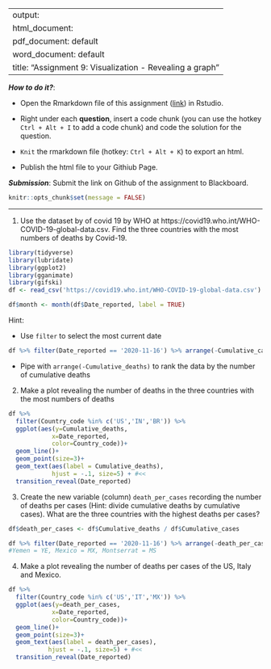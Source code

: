 
---
output: 
  html_document:
  pdf_document: default
  word_document: default
title: "Assignment 9: Visualization - Revealing a graph"
---

***How to do it?***: 

- Open the Rmarkdown file of this assignment ([link](fa2020_assignment9.Rmd)) in Rstudio. 

- Right under each **question**, insert  a code chunk (you can use the hotkey `Ctrl + Alt + I` to add a code chunk) and code the solution for the question. 

- `Knit` the rmarkdown file (hotkey: `Ctrl + Alt + K`) to export an html.  

-  Publish the html file to your Githiub Page. 

***Submission***: Submit the link on Github of the assignment to Blackboard.

```r
knitr::opts_chunk$set(message = FALSE)
```


-------

1. Use the dataset by of covid 19 by WHO at https://covid19.who.int/WHO-COVID-19-global-data.csv. Find the three countries with the most numbers of deaths by Covid-19. 

```r
library(tidyverse)
library(lubridate)
library(ggplot2)
library(gganimate)
library(gifski)
df <- read_csv('https://covid19.who.int/WHO-COVID-19-global-data.csv')

df$month <- month(df$Date_reported, label = TRUE)
```


Hint: 

-  Use `filter` to select the most current date 

```r
df %>% filter(Date_reported == '2020-11-16') %>% arrange(-Cumulative_cases)


```


-  Pipe with `arrange(-Cumulative_deaths)` to rank the data by the number of cumulative deaths


2. Make a plot revealing the number of deaths in the three countries with the most numbers of deaths

```r
df %>% 
  filter(Country_code %in% c('US','IN','BR')) %>% 
  ggplot(aes(y=Cumulative_deaths,
            x=Date_reported,
            color=Country_code))+ 
  geom_line()+
  geom_point(size=3)+
  geom_text(aes(label = Cumulative_deaths), 
            hjust = -.1, size=5) + #<<
  transition_reveal(Date_reported)
```


3. Create the new variable (column) `death_per_cases` recording the number of deaths per cases (Hint: divide cumulative deaths by cumulative cases).  What are the three countries with the highest deaths per cases? 

```r
df$death_per_cases <- df$Cumulative_deaths / df$Cumulative_cases
```

```r
df %>% filter(Date_reported == '2020-11-16') %>% arrange(-death_per_cases)
#Yemen = YE, Mexico = MX, Montserrat = MS
```


4. Make a plot revealing the number of deaths per cases of the US, Italy and Mexico. 

```r
df %>% 
  filter(Country_code %in% c('US','IT','MX')) %>% 
  ggplot(aes(y=death_per_cases,
            x=Date_reported,
            color=Country_code))+ 
  geom_line()+
  geom_point(size=3)+
  geom_text(aes(label = death_per_cases), 
           hjust = -.1, size=5) + #<<
  transition_reveal(Date_reported)
```


